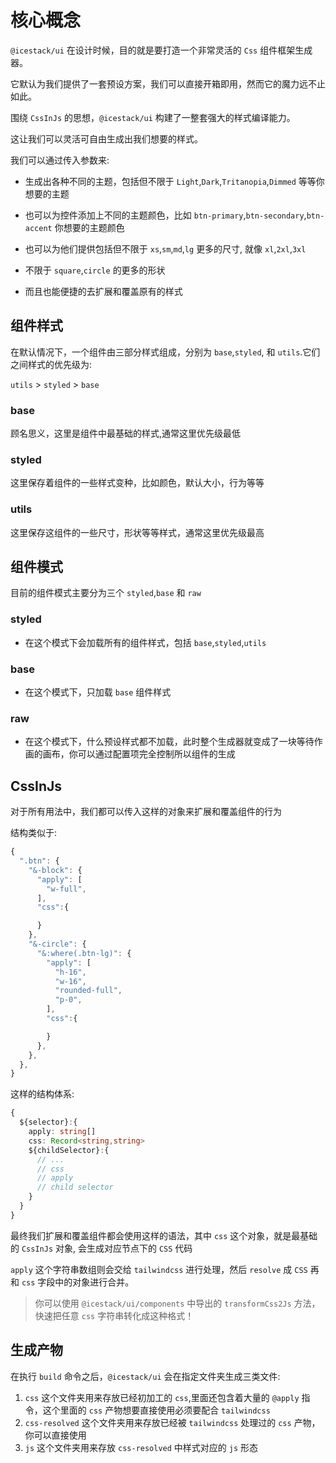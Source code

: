 # 核心概念

`@icestack/ui` 在设计时候，目的就是要打造一个非常灵活的 `Css` 组件框架生成器。

它默认为我们提供了一套预设方案，我们可以直接开箱即用，然而它的魔力远不止如此。

围绕 `CssInJs` 的思想，`@icestack/ui` 构建了一整套强大的样式编译能力。

这让我们可以灵活可自由生成出我们想要的样式。

我们可以通过传入参数来:

- 生成出各种不同的主题，包括但不限于 `Light`,`Dark`,`Tritanopia`,`Dimmed` 等等你想要的主题

- 也可以为控件添加上不同的主题颜色，比如 `btn-primary`,`btn-secondary`,`btn-accent` 你想要的主题颜色

- 也可以为他们提供包括但不限于 `xs`,`sm`,`md`,`lg` 更多的尺寸, 就像 `xl`,`2xl`,`3xl`

- 不限于 `square`,`circle` 的更多的形状

- 而且也能便捷的去扩展和覆盖原有的样式

## 组件样式

在默认情况下，一个组件由三部分样式组成，分别为 `base`,`styled`, 和 `utils`.它们之间样式的优先级为:

`utils` > `styled` > `base`

### base

顾名思义，这里是组件中最基础的样式,通常这里优先级最低

### styled

这里保存着组件的一些样式变种，比如颜色，默认大小，行为等等

### utils

这里保存这组件的一些尺寸，形状等等样式，通常这里优先级最高

## 组件模式

目前的组件模式主要分为三个 `styled`,`base` 和 `raw`

### styled

- 在这个模式下会加载所有的组件样式，包括 `base`,`styled`,`utils`

### base

- 在这个模式下，只加载 `base` 组件样式

### raw

- 在这个模式下，什么预设样式都不加载，此时整个生成器就变成了一块等待作画的画布，你可以通过配置项完全控制所以组件的生成

## CssInJs

对于所有用法中，我们都可以传入这样的对象来扩展和覆盖组件的行为

结构类似于:

```js
{
  ".btn": {
    "&-block": {
      "apply": [
        "w-full",
      ],
      "css":{

      }
    },
    "&-circle": {
      "&:where(.btn-lg)": {
        "apply": [
          "h-16",
          "w-16",
          "rounded-full",
          "p-0",
        ],
        "css":{

        }
      },
    },
  },
}
```

这样的结构体系:

```ts
{
  ${selector}:{
    apply: string[]
    css: Record<string,string>
    ${childSelector}:{
      // ...
      // css
      // apply
      // child selector
    }
  }
}
```

最终我们扩展和覆盖组件都会使用这样的语法，其中 `css` 这个对象，就是最基础的 `CssInJs` 对象, 会生成对应节点下的 `CSS` 代码

`apply` 这个字符串数组则会交给 `tailwindcss` 进行处理，然后 `resolve` 成 `CSS` 再和 `css` 字段中的对象进行合并。

> 你可以使用 `@icestack/ui/components` 中导出的 `transformCss2Js` 方法，快速把任意 `css` 字符串转化成这种格式！

## 生成产物

在执行 `build` 命令之后，`@icestack/ui` 会在指定文件夹生成三类文件:

1. `css` 这个文件夹用来存放已经初加工的 `css`,里面还包含着大量的 `@apply` 指令，这个里面的 `css` 产物想要直接使用必须要配合 `tailwindcss`
2. `css-resolved` 这个文件夹用来存放已经被 `tailwindcss` 处理过的 `css` 产物，你可以直接使用
3. `js` 这个文件夹用来存放 `css-resolved` 中样式对应的 `js` 形态
